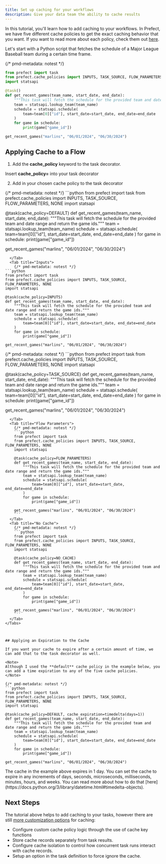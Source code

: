 ```yaml
---
title: Set up caching for your workflows
description: Give your data team the ability to cache results
---
```


In this tutorial, you'll learn how to add caching to your workflows. In Prefect, we have five different cache policies to get the exact caching behavior that you want.  If you want to read more about each policy, check them out [here](/v3/develop/task-caching). 

Let's start with a Python script that fetches the schedule of a Major League Baseball team during a certain time frame.

{/* pmd-metadata: notest */}
```python
from prefect import task
from prefect.cache_policies import INPUTS, TASK_SOURCE, FLOW_PARAMETERS, NONE
import statsapi

@task()
def get_recent_games(team_name, start_date, end_date):
    """This task will fetch the schedule for the provided team and date range and return the game ids."""
    team = statsapi.lookup_team(team_name)
    schedule = statsapi.schedule(
        team=team[0]["id"], start_date=start_date, end_date=end_date
    )
    for game in schedule:
        print(game["game_id"])

get_recent_games("marlins", "06/01/2024", "06/30/2024")
```

## Applying Cache to a Flow

1. Add the **cache_policy** keyword to the task decorator.

Insert **cache_policy=** into your task decorator

2. Add in your chosen cache policy to the task decorator

<Tabs>
  <Tab title="Default">
    {/* pmd-metadata: notest */}
```python 
from prefect import task
from prefect.cache_policies import INPUTS, TASK_SOURCE, FLOW_PARAMETERS, NONE
import statsapi

@task(cache_policy=DEFAULT)
def get_recent_games(team_name, start_date, end_date):
    """This task will fetch the schedule for the provided team and date range and return the game ids."""
    team = statsapi.lookup_team(team_name)
    schedule = statsapi.schedule(
        team=team[0]["id"], start_date=start_date, end_date=end_date
    )
    for game in schedule:
        print(game["game_id"])

get_recent_games("marlins", "06/01/2024", "06/30/2024")
```
  </Tab>
  <Tab title="Inputs">
    {/* pmd-metadata: notest */}
```python 
from prefect import task
from prefect.cache_policies import INPUTS, TASK_SOURCE, FLOW_PARAMETERS, NONE
import statsapi

@task(cache_policy=INPUTS)
def get_recent_games(team_name, start_date, end_date):
    """This task will fetch the schedule for the provided team and date range and return the game ids."""
    team = statsapi.lookup_team(team_name)
    schedule = statsapi.schedule(
        team=team[0]["id"], start_date=start_date, end_date=end_date
    )
    for game in schedule:
        print(game["game_id"])

get_recent_games("marlins", "06/01/2024", "06/30/2024")
```
  </Tab>
  <Tab title="Task Source">
    {/* pmd-metadata: notest */}
```python 
from prefect import task
from prefect.cache_policies import INPUTS, TASK_SOURCE, FLOW_PARAMETERS, NONE
import statsapi

@task(cache_policy=TASK_SOURCE)
def get_recent_games(team_name, start_date, end_date):
    """This task will fetch the schedule for the provided team and date range and return the game ids."""
    team = statsapi.lookup_team(team_name)
    schedule = statsapi.schedule(
        team=team[0]["id"], start_date=start_date, end_date=end_date
    )
    for game in schedule:
        print(game["game_id"])

get_recent_games("marlins", "06/01/2024", "06/30/2024")
```
  </Tab>
  <Tab title="Flow Parameters">
    {/* pmd-metadata: notest */}
    ```python 
    from prefect import task
    from prefect.cache_policies import INPUTS, TASK_SOURCE, FLOW_PARAMETERS, NONE
    import statsapi

    @task(cache_policy=FLOW_PARAMETERS)
    def get_recent_games(team_name, start_date, end_date):
        """This task will fetch the schedule for the provided team and date range and return the game ids."""
        team = statsapi.lookup_team(team_name)
        schedule = statsapi.schedule(
            team=team[0]["id"], start_date=start_date, end_date=end_date
        )
        for game in schedule:
            print(game["game_id"])

    get_recent_games("marlins", "06/01/2024", "06/30/2024")
    ```
  </Tab>
  <Tab title="No Cache">
    {/* pmd-metadata: notest */}
    ```python 
    from prefect import task
    from prefect.cache_policies import INPUTS, TASK_SOURCE, FLOW_PARAMETERS, NONE
    import statsapi

    @task(cache_policy=NO_CACHE)
    def get_recent_games(team_name, start_date, end_date):
        """This task will fetch the schedule for the provided team and date range and return the game ids."""
        team = statsapi.lookup_team(team_name)
        schedule = statsapi.schedule(
            team=team[0]["id"], start_date=start_date, end_date=end_date
        )
        for game in schedule:
            print(game["game_id"])

    get_recent_games("marlins", "06/01/2024", "06/30/2024")
    ```
  </Tab>
</Tabs>



## Applying an Expiration to the Cache 

If you want your cache to expire after a certain amount of time, we can add that to the task decorator as well. 

<Note>
Although I used the **default** cache policy in the example below, you can add a time expiration to any of the five cache policies.
</Note>

{/* pmd-metadata: notest */}
```python 
from prefect import task
from prefect.cache_policies import INPUTS, TASK_SOURCE, FLOW_PARAMETERS, NONE
import statsapi

@task(cache_policy=DEFAULT, cache_expiration=timedelta(days=1))
def get_recent_games(team_name, start_date, end_date):
    """This task will fetch the schedule for the provided team and date range and return the game ids."""
    team = statsapi.lookup_team(team_name)
    schedule = statsapi.schedule(
        team=team[0]["id"], start_date=start_date, end_date=end_date
    )
    for game in schedule:
        print(game["game_id"])

get_recent_games("marlins", "06/01/2024", "06/30/2024")
```

<Tip>
    The cache in the example above expires in 1 day. You can set the cache to expire in any increments of days, seconds, microseconds, milliseconds, minutes, hours, and weeks. You can read more about how to do that [here](https://docs.python.org/3/library/datetime.html#timedelta-objects).
</Tip>

## Next Steps

The tutorial above helps to add caching to your tasks, however there are still [more customization options](/v3/develop/task-caching) for caching:

- Configure custom cache policy logic through the use of cache key functions
- Store cache records separately from task results.
- Configure cache isolation to control how concurrent task runs interact with cache records.
- Setup an option in the task definition to force ignore the cache.
